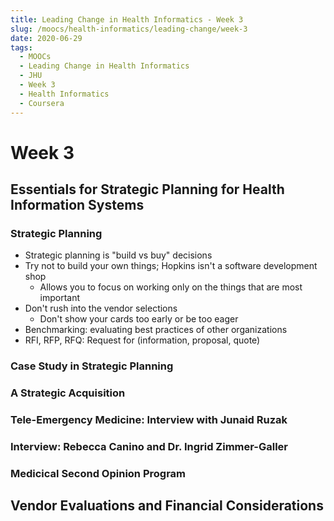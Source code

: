 ```yaml
---
title: Leading Change in Health Informatics - Week 3
slug: /moocs/health-informatics/leading-change/week-3
date: 2020-06-29
tags:
  - MOOCs
  - Leading Change in Health Informatics
  - JHU
  - Week 3
  - Health Informatics
  - Coursera
---
```

# Week 3
## Essentials for Strategic Planning for Health Information Systems
### Strategic Planning
* Strategic planning is "build vs buy" decisions
* Try not to build your own things; Hopkins isn't a software development shop
  * Allows you to focus on working only on the things that are most important
* Don't rush into the vendor selections
  * Don't show your cards too early or be too eager
* Benchmarking: evaluating best practices of other organizations
* RFI, RFP, RFQ: Request for (information, proposal, quote)
### Case Study in Strategic Planning
### A Strategic Acquisition
### Tele-Emergency Medicine: Interview with Junaid Ruzak
### Interview: Rebecca Canino and Dr. Ingrid Zimmer-Galler
### Medicical Second Opinion Program
## Vendor Evaluations and Financial Considerations 